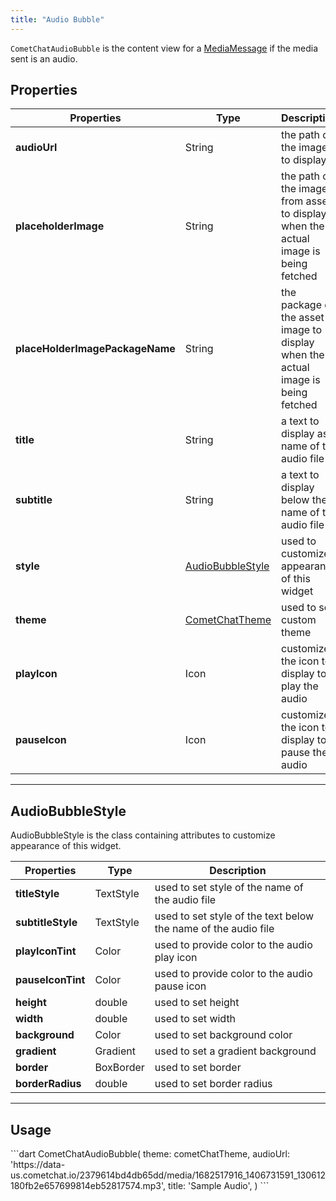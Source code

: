 ```yaml
---
title: "Audio Bubble"
---
```


`CometChatAudioBubble` is the content view for a [MediaMessage](/docs/sdk/flutter/send-message#media-message) if the media sent is an audio.

## Properties

| Properties                      | Type                                                                      | Description                                                                         |
| ------------------------------- | ------------------------------------------------------------------------- | ----------------------------------------------------------------------------------- |
| **audioUrl**                    | String                                                                    | the path of the image to display                                                    |
| **placeholderImage**            | String                                                                    | the path of the image from assets to display when the actual image is being fetched |
| **placeHolderImagePackageName** | String                                                                    | the package of the asset image to display when the actual image is being fetched    |
| **title**                       | String                                                                    | a text to display as name of the audio file                                         |
| **subtitle**                    | String                                                                    | a text to display below the name of the audio file                                  |
| **style**                       | [AudioBubbleStyle](/docs/ui-kit/flutter/v4/audio-bubble#audiobubblestyle) | used to customize appearance of this widget                                         |
| **theme**                       | [CometChatTheme](/docs/ui-kit/flutter/v4/theme)                           | used to set custom theme                                                            |
| **playIcon**                    | Icon                                                                      | customize the icon to display to play the audio                                     |
| **pauseIcon**                   | Icon                                                                      | customize the icon to display to pause the audio                                    |

***

## AudioBubbleStyle

AudioBubbleStyle is the class containing attributes to customize appearance of this widget.

| Properties        | Type      | Description                                                    |
| ----------------- | --------- | -------------------------------------------------------------- |
| **titleStyle**    | TextStyle | used to set style of the name of the audio file                |
| **subtitleStyle** | TextStyle | used to set style of the text below the name of the audio file |
| **playIconTint**  | Color     | used to provide color to the audio play icon                   |
| **pauseIconTint** | Color     | used to provide color to the audio pause icon                  |
| **height**        | double    | used to set height                                             |
| **width**         | double    | used to set width                                              |
| **background**    | Color     | used to set background color                                   |
| **gradient**      | Gradient  | used to set a gradient background                              |
| **border**        | BoxBorder | used to set border                                             |
| **borderRadius**  | double    | used to set border radius                                      |

***

## Usage

<Tabs>
<Tab title="Dart">
```dart
CometChatAudioBubble(
    theme: cometChatTheme,
    audioUrl: 'https://data-us.cometchat.io/2379614bd4db65dd/media/1682517916_1406731591_130612180fb2e657699814eb52817574.mp3',
    title: 'Sample Audio',
)
```

</Tab>

</Tabs>
